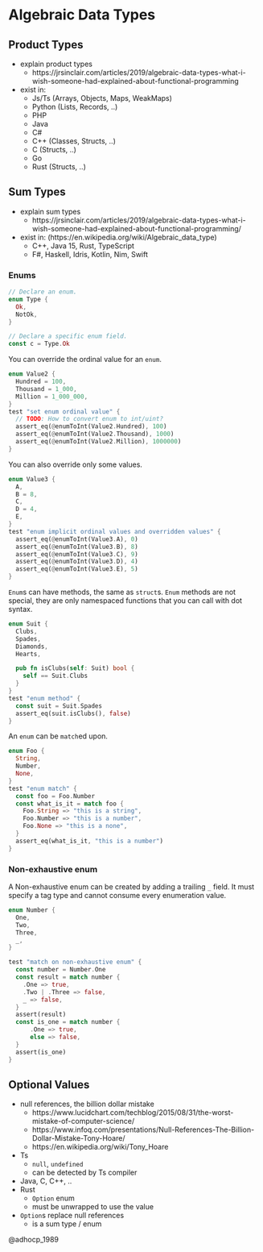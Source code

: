 # Algebraic Data Types

## Product Types

* explain product types
  * https://jrsinclair.com/articles/2019/algebraic-data-types-what-i-wish-someone-had-explained-about-functional-programming

* exist in:
  * Js/Ts (Arrays, Objects, Maps, WeakMaps)
  * Python (Lists, Records, ..)
  * PHP
  * Java
  * C#
  * C++ (Classes, Structs, ..)
  * C (Structs, ..)
  * Go
  * Rust (Structs, ..)

## Sum Types

* explain sum types
  * https://jrsinclair.com/articles/2019/algebraic-data-types-what-i-wish-someone-had-explained-about-functional-programming/

* exist in: (https://en.wikipedia.org/wiki/Algebraic_data_type)
  * C++, Java 15, Rust, TypeScript
  * F#, Haskell, Idris, Kotlin, Nim, Swift

### Enums

```rust
// Declare an enum.
enum Type {
  Ok,
  NotOk,
}

// Declare a specific enum field.
const c = Type.Ok
```

<!-- ```rust
// TODO
// If you want access to the ordinal value of an enum, you
// can specify the tag type.
const Value = enum(u2) {
  Zero,
  One,
  Two,
}
// Now you can cast between u2 and Value.
// The ordinal value starts from 0, counting up by 1 from the previous member.
test "enum ordinal value" {
  assert_eq(@enumToInt(Value.Zero), 0)
  assert_eq(@enumToInt(Value.One), 1)
  assert_eq(@enumToInt(Value.Two), 2)
}
``` -->

You can override the ordinal value for an `enum`.

```rust
enum Value2 {
  Hundred = 100,
  Thousand = 1_000,
  Million = 1_000_000,
}
test "set enum ordinal value" {
  // TODO: How to convert enum to int/uint?
  assert_eq(@enumToInt(Value2.Hundred), 100)
  assert_eq(@enumToInt(Value2.Thousand), 1000)
  assert_eq(@enumToInt(Value2.Million), 1000000)
}
```

You can also override only some values.

```rust
enum Value3 {
  A,
  B = 8,
  C,
  D = 4,
  E,
}
test "enum implicit ordinal values and overridden values" {
  assert_eq(@enumToInt(Value3.A), 0)
  assert_eq(@enumToInt(Value3.B), 8)
  assert_eq(@enumToInt(Value3.C), 9)
  assert_eq(@enumToInt(Value3.D), 4)
  assert_eq(@enumToInt(Value3.E), 5)
}
```

`Enum`s can have methods, the same as `struct`s.
`Enum` methods are not special, they are only namespaced functions that you can call with dot syntax.

```rust
enum Suit {
  Clubs,
  Spades,
  Diamonds,
  Hearts,

  pub fn isClubs(self: Suit) bool {
    self == Suit.Clubs
  }
}
test "enum method" {
  const suit = Suit.Spades
  assert_eq(suit.isClubs(), false)
}
```

An `enum` can be `match`ed upon.

```rust
enum Foo {
  String,
  Number,
  None,
}
test "enum match" {
  const foo = Foo.Number
  const what_is_it = match foo {
    Foo.String => "this is a string",
    Foo.Number => "this is a number",
    Foo.None => "this is a none",
  }
  assert_eq(what_is_it, "this is a number")
}
```

<!-- ```rust
// TODO
// `@typeInfo` can be used to access the integer tag type of an enum.
enum Small {
  One,
  Two,
  Three,
  Four,
}
test "std.meta.Tag" {
  assert_eq(@typeInfo(Small).Enum.tag_type, u2)
}

// `@typeInfo` tells us the field count and the fields names:
test "@typeInfo" {
  assert_eq(@typeInfo(Small).Enum.fields.len, 4)
  assert_eq(@typeInfo(Small).Enum.fields[1].name, "Two")
}

// `@tagName` gives a `string` representation of an enum value:
test "@tagName" {
  assert_eq(@tagName(Small.Three), "Three")
}
``` -->

### Non-exhaustive enum

A Non-exhaustive enum can be created by adding a trailing `_` field. It must specify a tag type and cannot consume every enumeration value.

```rust
enum Number {
  One,
  Two,
  Three,
  _,
}

test "match on non-exhaustive enum" {
  const number = Number.One
  const result = match number {
    .One => true,
    .Two | .Three => false,
    _ => false,
  }
  assert(result)
  const is_one = match number {
      .One => true,
      else => false,
  }
  assert(is_one)
}
```


## Optional Values

* null references, the billion dollar mistake
  * https://www.lucidchart.com/techblog/2015/08/31/the-worst-mistake-of-computer-science/
  * https://www.infoq.com/presentations/Null-References-The-Billion-Dollar-Mistake-Tony-Hoare/
  * https://en.wikipedia.org/wiki/Tony_Hoare

* Ts
  * `null`, `undefined`
  * can be detected by Ts compiler
* Java, C, C++, ..
* Rust
  * `Option` enum
  * must be unwrapped to use the value

* `Option`s replace null references
  * is a sum type / enum

@adhocp_1989
